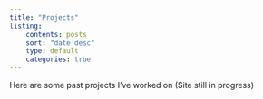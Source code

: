 ```yaml
---
title: "Projects"
listing: 
    contents: posts
    sort: "date desc"
    type: default
    categories: true
---
```


Here are some past projects I've worked on (Site still in progress)

